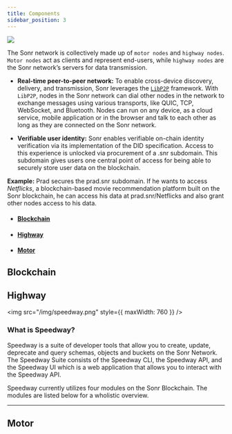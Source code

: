 ```yaml
---
title: Components
sidebar_position: 3
---
```



<img src="/img/components-header.png" />

The Sonr network is collectively made up of `motor nodes` and `highway nodes`. `Motor nodes` act as clients and represent end-users, while `highway nodes` are the Sonr network’s servers for data transmission.

- **Real-time peer-to-peer network:** To enable cross-device discovery, delivery, and transmission, Sonr leverages the [`LibP2P`](https://libp2p.io/) framework. With `LibP2P`, nodes in the Sonr network can dial other nodes in the network to exchange messages using various transports, like QUIC, TCP, WebSocket, and Bluetooth. Nodes can run on any device, as a cloud service, mobile application or in the browser and talk to each other as long as they are connected on the Sonr network.

- **Verifiable user identity:** Sonr enables verifiable on-chain identity verification via its implementation of the DID specification. Access to this experience is unlocked via procurement of a .snr subdomain. This subdomain gives users one central point of access for being able to securely store user data on the blockchain.

**Example:** Prad secures the prad.snr subdomain. If he wants to access _Netflicks_, a blockchain-based movie recommendation platform built on the Sonr blockchain, he can access his data at prad.snr/Netflicks and also grant other nodes access to his data.

- #### [Blockchain](#blockchain)
- #### [Highway](#highway)
- #### [Motor](#motor)

## Blockchain

## Highway

<img src="/img/speedway.png" style={{ maxWidth: 760 }} />

### What is Speedway?

Speedway is a suite of developer tools that allow you to create, update, deprecate and query schemas, objects and buckets on the Sonr Network. The Speedway Suite consists of the Speedway CLI, the Speedway API, and the Speedway UI which is a web application that allows you to interact with the Speedway API.

Speedway currently utilizes four modules on the Sonr Blockchain. The modules are listed below for a wholistic overview.

---

## Motor
